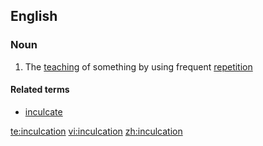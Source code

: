 ==English==

===Noun===
{{en-noun}}

# The [[teaching]] of something by using frequent [[repetition]]

====Related terms====
*[[inculcate]]

[[te:inculcation]]
[[vi:inculcation]]
[[zh:inculcation]]